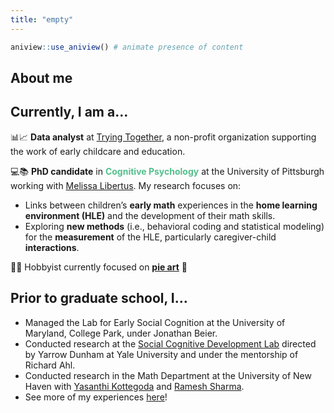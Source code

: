 ```yaml
---
title: "empty"
---
```


```r
aniview::use_aniview() # animate presence of content
```

<!-- for accessing the link icons --> 
<script src="https://kit.fontawesome.com/455169677b.js" crossorigin="anonymous"></script> 


::: {.aniview data-av-animation="fadeInLeft"}

# About me

:::

::: {.aniview data-av-animation="fadeInUp"}


## Currently, I am a...

📊📈 **Data analyst** at [Trying Together](https://tryingtogether.org/), a non-profit organization supporting the work of early childcare and education.

💻📚 **PhD candidate** in <font color="#54bf8d">**Cognitive Psychology**</font> at the University of Pittsburgh working with [Melissa Libertus](https://www.lrdc.pitt.edu/people/researcher-detail.cshtml?id=530). My research focuses on:

-   Links between children's **early math** experiences in the **home learning environment (HLE)** and the development of their math skills.
-   Exploring **new methods** (i.e., behavioral coding and statistical modeling) for the **measurement** of the HLE, particularly caregiver-child **interactions**.

🧵🧩 Hobbyist currently focused on <b>[pie art](https://s-duong.github.io/art.html)</b> 🥧

## Prior to graduate school, I...

-   Managed the Lab for Early Social Cognition at the University of Maryland, College Park, under Jonathan Beier.
-   Conducted research at the [Social Cognitive Development Lab](http://www.socialcogdev.com/) directed by Yarrow Dunham at Yale University and under the mentorship of Richard Ahl.
-   Conducted research in the Math Department at the University of New Haven with [Yasanthi Kottegoda](https://www.newhaven.edu/faculty-staff-profiles/yasanthi-kottegoda.php) and [Ramesh Sharma](https://www.newhaven.edu/faculty-staff-profiles/ramesh-sharma.php).
-   See more of my experiences [here](https://s-duong.github.io/experience.html)!


::: 